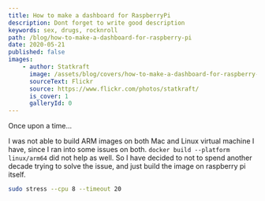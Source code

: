 ```yaml
---
title: How to make a dashboard for RaspberryPi
description: Dont forget to write good description
keywords: sex, drugs, rocknroll
path: /blog/how-to-make-a-dashboard-for-raspberry-pi
date: 2020-05-21
published: false
images:
    - author: Statkraft
      image: /assets/blog/covers/how-to-make-a-dashboard-for-raspberry-pi.jpg
      sourceText: Flickr
      source: https://www.flickr.com/photos/statkraft/
      is_cover: 1
      galleryId: 0
---
```



Once upon a time...

I was not able to build ARM images on both Mac and Linux virtual machine I have, since I ran into some issues on both.
`docker build --platform linux/arm64` did not help as well.
So I have decided to not to spend another decade trying to solve the issue, and just build the image on raspberry pi itself.

```bash
sudo stress --cpu 8 --timeout 20
```
